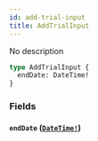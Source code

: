 ```yaml
---
id: add-trial-input
title: AddTrialInput
---
```


No description

```graphql
type AddTrialInput {
  endDate: DateTime!
}
```

### Fields

#### `endDate` ([`DateTime!`](/graphql/scalars/date-time))

